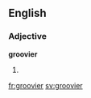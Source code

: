 ==English==

===Adjective===
'''groovier'''

# {{en-comparative of|groovy}}

[[fr:groovier]]
[[sv:groovier]]